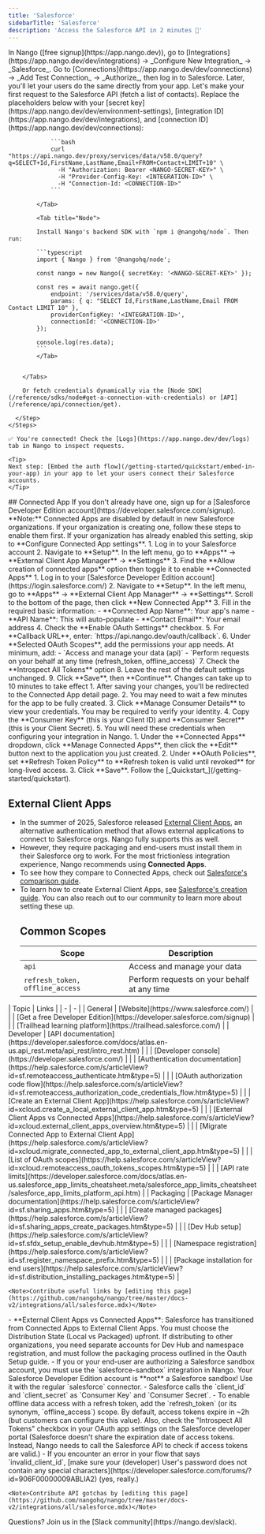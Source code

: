 ```yaml
---
title: 'Salesforce'
sidebarTitle: 'Salesforce'
description: 'Access the Salesforce API in 2 minutes 💨'
---
```



<StatusWidget service="salesforce" />

<Tabs>
  <Tab title="🚀 Quickstart">
    <Steps>
      <Step title="Create an integration">
        In Nango ([free signup](https://app.nango.dev)), go to [Integrations](https://app.nango.dev/dev/integrations) -> _Configure New Integration_ -> _Salesforce_.
      </Step>
      <Step title="Authorize Salesforce">
        Go to [Connections](https://app.nango.dev/dev/connections) -> _Add Test Connection_ -> _Authorize_, then log in to Salesforce. Later, you'll let your users do the same directly from your app.
      </Step>
      <Step title="Call the Salesforce API">
        Let's make your first request to the Salesforce API (fetch a list of contacts). Replace the placeholders below with your [secret key](https://app.nango.dev/dev/environment-settings), [integration ID](https://app.nango.dev/dev/integrations), and [connection ID](https://app.nango.dev/dev/connections):
        <Tabs>
            <Tab title="cURL">

                ```bash
                curl "https://api.nango.dev/proxy/services/data/v58.0/query?q=SELECT+Id,FirstName,LastName,Email+FROM+Contact+LIMIT+10" \
                  -H "Authorization: Bearer <NANGO-SECRET-KEY>" \
                  -H "Provider-Config-Key: <INTEGRATION-ID>" \
                  -H "Connection-Id: <CONNECTION-ID>"
                ```

            </Tab>

            <Tab title="Node">

            Install Nango's backend SDK with `npm i @nangohq/node`. Then run:

            ```typescript
            import { Nango } from '@nangohq/node';

            const nango = new Nango({ secretKey: '<NANGO-SECRET-KEY>' });

            const res = await nango.get({
                endpoint: '/services/data/v58.0/query',
                params: { q: "SELECT Id,FirstName,LastName,Email FROM Contact LIMIT 10" },
                providerConfigKey: '<INTEGRATION-ID>',
                connectionId: '<CONNECTION-ID>'
            });

            console.log(res.data);
            ```
            </Tab>


        </Tabs>

        Or fetch credentials dynamically via the [Node SDK](/reference/sdks/node#get-a-connection-with-credentials) or [API](/reference/api/connection/get).

      </Step>
    </Steps>

    ✅ You're connected! Check the [Logs](https://app.nango.dev/dev/logs) tab in Nango to inspect requests.

    <Tip>
    Next step: [Embed the auth flow](/getting-started/quickstart/embed-in-your-app) in your app to let your users connect their Salesforce accounts.
    </Tip>
  </Tab>
  <Tab title="🧑‍💻 OAuth app setup">
  ## Connected App

  <Steps>
     <Step title="Sign up for a Salesforce developer edition account">
       If you don't already have one, sign up for a [Salesforce Developer Edition account](https://developer.salesforce.com/signup).
     </Step>
    <Step title="Enable Connected Apps">
      **Note:** Connected Apps are disabled by default in new Salesforce organizations. If your organization is creating one, follow these steps to enable them first. If your organization has already enabled this setting, skip to **Configure Connected App settings**.
      1. Log in to your Salesforce account
      2. Navigate to **Setup**. In the left menu, go to **Apps** → **External Client App Manager** → **Settings**
      3. Find the **Allow creation of connected apps** option then toggle it to enable **Connected Apps**
    </Step>
      <Step title="Configure Connected App settings">
        1. Log in to your [Salesforce Developer Edition account](https://login.salesforce.com/)
        2. Navigate to **Setup**. In the left menu, go to **Apps** → **External Client App Manager** → **Settings**. Scroll to the bottom of the page, then click **New Connected App**
        3. Fill in the required basic information:
           - **Connected App Name**: Your app's name
           - **API Name**: This will auto-populate
           - **Contact Email**: Your email address
        4. Check the **Enable OAuth Settings** checkbox.
        5. For **Callback URL**, enter: `https://api.nango.dev/oauth/callback`.
        6. Under **Selected OAuth Scopes**, add the permissions your app needs. At minimum, add:
           - `Access and manage your data (api)`
           - `Perform requests on your behalf at any time (refresh_token, offline_access)`
        7. Check the **Introspect All Tokens** option
        8. Leave the rest of the default settings unchanged.
        9. Click **Save**, then **Continue**.
        <Note>Changes can take up to 10 minutes to take effect</Note>
      </Step>
      <Step title="Obtain API credentials">
        1. After saving your changes, you'll be redirected to the Connected App detail page.
        2. You may need to wait a few minutes for the app to be fully created.
        3. Click **Manage Consumer Details** to view your credentials. You may be required to verify your identity.
        4. Copy the **Consumer Key** (this is your Client ID) and **Consumer Secret** (this is your Client Secret).
        5. You will need these credentials when configuring your integration in Nango.
      </Step>
      <Step title="Configure token settings">
        1. Under the **Connected Apps** dropdown, click **Manage Connected Apps**, then click the **Edit** button next to the application you just created.
        2. Under **OAuth Policies**, set **Refresh Token Policy** to **Refresh token is valid until revoked** for long-lived access.
        3. Click **Save**.
      </Step>
      <Step title="Next">
        Follow the [_Quickstart_](/getting-started/quickstart).
      </Step>
    </Steps>

  ## External Client Apps

  - In the summer of 2025, Salesforce released [External Client Apps](https://help.salesforce.com/s/articleView?id=xcloud.external_client_apps.htm&type=5), an alternative authentication method that allows external applications to connect to Salesforce orgs. Nango fully supports this as well.
  - However, they require packaging and end-users must install them in their Salesforce org to work. For the most frictionless integration experience, Nango recommends using **Connected Apps**.
  - To see how they compare to Connected Apps, check out [Salesforce's comparison guide](https://help.salesforce.com/s/articleView?id=sf.connected_apps_and_external_client_apps_features.htm&language=en_US&type=5).
  - To learn how to create External Client Apps, see [Salesforce's creation guide](https://help.salesforce.com/s/articleView?id=xcloud.create_a_local_external_client_app.htm&type=5). You can also reach out to our community to learn more about setting these up.
    ## Common Scopes
    | Scope | Description |
    | ----- | ----------- |
    | `api` | Access and manage your data |
    | `refresh_token, offline_access` | Perform requests on your behalf at any time |
  </Tab>
  <Tab title="🔗 Useful links">
    | Topic | Links |
    | - | - |
    | General | [Website](https://www.salesforce.com/) |
    | | [Get a free Developer Edition](https://developer.salesforce.com/signup) |
    | | [Trailhead learning platform](https://trailhead.salesforce.com/) |
    | Developer | [API documentation](https://developer.salesforce.com/docs/atlas.en-us.api_rest.meta/api_rest/intro_rest.htm) |
    | | [Developer console](https://developer.salesforce.com/) |
    | | [Authentication documentation](https://help.salesforce.com/s/articleView?id=sf.remoteaccess_authenticate.htm&type=5) |
    | | [OAuth authorization code flow](https://help.salesforce.com/s/articleView?id=sf.remoteaccess_authorization_code_credentials_flow.htm&type=5) |
    | | [Create an External Client App](https://help.salesforce.com/s/articleView?id=xcloud.create_a_local_external_client_app.htm&type=5) |
    | | [External Client Apps vs Connected Apps](https://help.salesforce.com/s/articleView?id=xcloud.external_client_apps_overview.htm&type=5) |
    | | [Migrate Connected App to External Client App](https://help.salesforce.com/s/articleView?id=xcloud.migrate_connected_app_to_external_client_app.htm&type=5) |
    | | [List of OAuth scopes](https://help.salesforce.com/s/articleView?id=xcloud.remoteaccess_oauth_tokens_scopes.htm&type=5) |
    | | [API rate limits](https://developer.salesforce.com/docs/atlas.en-us.salesforce_app_limits_cheatsheet.meta/salesforce_app_limits_cheatsheet/salesforce_app_limits_platform_api.htm) |
    | Packaging | [Package Manager documentation](https://help.salesforce.com/s/articleView?id=sf.sharing_apps.htm&type=5) |
    | | [Create managed packages](https://help.salesforce.com/s/articleView?id=sf.sharing_apps_create_packages.htm&type=5) |
    | | [Dev Hub setup](https://help.salesforce.com/s/articleView?id=sf.sfdx_setup_enable_devhub.htm&type=5) |
    | | [Namespace registration](https://help.salesforce.com/s/articleView?id=sf.register_namespace_prefix.htm&type=5) |
    | | [Package installation for end users](https://help.salesforce.com/s/articleView?id=sf.distribution_installing_packages.htm&type=5) |

    <Note>Contribute useful links by [editing this page](https://github.com/nangohq/nango/tree/master/docs-v2/integrations/all/salesforce.mdx)</Note>
  </Tab>
  <Tab title="🚨 API gotchas">
    -   **External Client Apps vs Connected Apps**: Salesforce has transitioned from Connected Apps to External Client Apps. You must choose the Distribution State (Local vs Packaged) upfront. If distributing to other organizations, you need separate accounts for Dev Hub and namespace registration, and must follow the packaging process outlined in the Oauth Setup guide.
    -   If you or your end-user are authorizing a Salesforce sandbox account, you must use the `salesforce-sandbox` integration in Nango. Your Salesforce Developer Edition account is **not** a Salesforce sandbox! Use it with the regular `salesforce` connector.
    -   Salesforce calls the `client_id` and `client_secret` as `Consumer Key` and `Consumer Secret`.
    -   To enable offline data access with a refresh token, add the `refresh_token` (or its synonym, `offline_access`) scope. By default, access tokens expire in ~2h (but customers can configure this value). Also, check the "Introspect All Tokens" checkbox in your OAuth app settings on the Salesforce developer portal (Salesforce doesn't share the expiration date of access tokens. Instead, Nango needs to call the Salesforce API to check if access tokens are valid.)
    -   If you encounter an error in your flow that says `invalid_client_id`, [make sure your (developer) User's password does not contain any special characters](https://developer.salesforce.com/forums/?id=906F00000009ABLIA2) (yes, really.)

    <Note>Contribute API gotchas by [editing this page](https://github.com/nangohq/nango/tree/master/docs-v2/integrations/all/salesforce.mdx)</Note>
  </Tab>
</Tabs>

<Info>
    Questions? Join us in the [Slack community](https://nango.dev/slack).
</Info>
